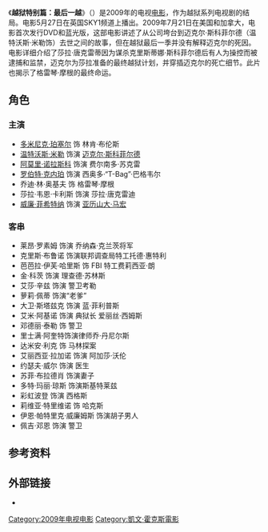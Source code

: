 {{expand|time=2014-07-06T10:54:37+00:00}}
{{refimprove|time=2014-07-06T10:54:37+00:00}}
{{noteTA
|G1=PrisonBreak
}}
{{Infobox television film
| name        = 越狱特别篇：最后一越
| original_name  = {{lang|en|''Prison Break: The Final Break''}}
| image       = <!-- 檔案不存在 Prison-break-the-final-break-dvd.jpg ，可從英文維基百科取得 -->
| image_size  = 250px
| caption     = DVD cover
| director    = {{link-en|布拉德·特纳|Brad Turner (director)}} (Part 1)<br/ >{{link-en|凯文·霍克斯|Kevin Hooks}} (Part 2)
| screenplay  = [[Nick_Santora|Nick Santora]] & [[Seth_Hoffman|Seth Hoffman]] (Part 1)<br />[[Zack_Estrin|Zack Estrin]] & [[Karyn_Usher|Karyn Usher]] (Part 2)
| story       = Christian Trokey (Part 1)<br />[[Kalinda_Vazquez|Kalinda Vazquez]] (Part 2)
| starring    = [[多米尼克·珀塞尔|多米尼克·珀塞尔]]<br>[[温特沃思·米勒|温特沃思·米勒]]<br>[[阿毛里·诺拉斯科|阿毛里·诺拉斯科]]<br>[[羅伯特·克耐普|羅伯特·克耐普]]<br>[[Jodi_Lyn_O'Keefe|Jodi Lyn O'Keefe]]<br>[[莎拉·维恩·考丽丝|莎拉·维恩·考丽丝]]<br>[[威廉·菲德内尔|威廉·菲德内尔]] 
| distributor = [[福克斯娱乐集团|福克斯娱乐集团]]
| released    = {{flagicon|GBR}} {{Startdate|2009|5|27}}<ref name="prisonbreakmanhunt">{{cite web |url=http://www.prisonbreakmanhunt.com/news/383/83/Prison-Break-The-Final-Break-Air-Dates/ |title=存档副本 |accessdate=2009-05-28  |deadurl=yes |archiveurl=https://web.archive.org/web/20090606071222/http://www.prisonbreakmanhunt.com/news/383/83/Prison-Break-The-Final-Break-Air-Dates/ |archivedate=2009-06-06 }}</ref><br />{{flagicon|USA}} {{Startdate|2009|7|21}}<br/> {{flagicon|JPN}} {{Startdate|2010|2|5}}  <small>([[日本电视台|日本电视台]])</small>
| language    = [[英语|英语]]
| preceded_by = "[[Killing_Your_Number|Killing Your Number]]"
}}

《'''越狱特别篇：最后一越'''》（{{lang-en|''Prison Break: The Final Break''}}）是2009年的电视[[电影|电影]]，作为越狱系列电视剧的结局。电影5月27日在英国SKY1频道上播出。2009年7月21日在美国和加拿大，电影首次发行DVD和蓝光版，这部电影讲述了从公司垮台到迈克尔·斯科菲尔德（温特沃斯·米勒饰）去世之间的故事，但在越狱最后一季并没有解释迈克尔的死因。电影详细介绍了莎拉·唐克雷蒂因为谋杀克里斯蒂娜·斯科菲尔德后有人为操控而被逮捕和监禁，迈克尔为莎拉准备的最终越狱计划，并穿插迈克尔的死亡细节。此片也揭示了格雷琴·摩根的最终命运。

==角色==
===主演===

* [[Dominic_Purcell|多米尼克·珀塞尔]] 饰 林肯·布伦斯
* [[Wentworth_Miller|温特沃斯·米勒]] 饰演 [[Michael_Scofield|迈克尔·斯科菲尔德]]
* [[Amaury_Nolasco|阿莫里·诺拉斯科]] 饰演 费尔南多·苏克雷
* [[Robert_Knepper|罗伯特·克内珀]] 饰演 西奥多·“T-Bag”·巴格韦尔
* 乔迪·林·奥基夫 饰 格雷琴·摩根
* 莎拉·韦恩·卡利斯 饰演 莎拉·唐克雷迪
* [[William_Fichtner|威廉·菲希特纳]] 饰演 [[Alexander_Mahone|亚历山大·马宏]]
===客串===

* 莱昂·罗素姆 饰演 乔纳森·克兰茨将军
* 克里斯·布鲁诺 饰演联邦调查局特工托德·惠特利
* 芭芭拉·伊芙·哈里斯 饰 FBI 特工费莉西亚·朗
* 金·科茨 饰演 理查德·苏林斯
* 艾莎·辛兹 饰演 警卫考勒
* 萝莉·佩蒂 饰演“老爹”
* 大卫·斯塔兹克 饰演 蓝·菲利普斯
* 艾米·阿基诺 饰演 典狱长 爱丽丝·西姆斯
* 邓德丽·泰勒 饰 警卫
* 里士满·阿奎特饰演律师乔·丹尼尔斯
* 达米安·利克 饰 马林探案
* 艾丽西亚·拉加诺 饰演 阿加莎·沃伦
* 约瑟夫·威尔 饰演 医生
* 苏菲·布拉德肖 饰演妻子
* 多特·玛丽·琼斯 饰演斯基特莱兹
* 彩虹波登 饰演 西格斯
* 莉维亚·特里维诺 饰 哈克斯
* 伊恩·帕特里克·威廉姆斯 饰演胡子男人
* 佩吉·邓恩 饰演 警卫


== 参考资料 ==
{{reflist}}

== 外部链接 ==
* {{IMDb title|1131748}}

{{逃}}
{{凱文·霍克斯}}
{{DEFAULTSORT:Prison Break: The Final Break}}
[[Category:2009年电视电影|Category:2009年电视电影]]
[[Category:凱文·霍克斯電影|Category:凱文·霍克斯電影]]